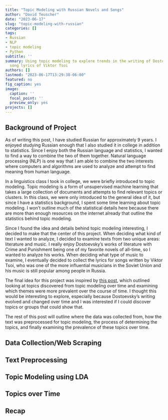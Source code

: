 ```yaml
---
title: "Topic Modeling with Russian Novels and Songs"
author: "David Teuscher"
date: "2023-06-17"
slug: "topic-modeling-with-russian"
categories: []
tags:
- Russian
- NLP
- topic modeling
- Python
subtitle: ''
summary: Using topic modeling to explore trends in the writing of Dostoevsky and the
  song lyrics of Viktor Tsoi
authors: []
lastmod: "2023-06-17T13:29:38-06:00"
featured: no
fig_caption: yes
image:
  caption: ''
  focal_point: ''
  preview_only: yes
projects: []
---
```


## Background of Project

As of writing this post, I have studied Russian for approximately 9 years. I enjoyed studying Russian enough that I also studied it in college in addition to statistics. Since I enjoy both the Russian language and statistics, I wanted to find a way to combine the two of them together. Natural language processing (NLP) is one way that I am able to combine the two interests where computers and algorithms are used to analyze and attempt to find meaning from human language.

In a linguistics class I took in college, we were briefly introduced to topic modeling. Topic modeling is a form of unsupervised machine learning that takes a large collection of documents and attempts to find relevant topics or clusters. In this class, we were only introduced to the general idea of it, but since I have a statistics background, I spent some time learning about topic modeling. I won't outline much of the statistical details here because there are more than enough resources on the internet already that outline the statistics behind topic modeling. 

Since I found the idea and details behind topic modeling interesting, I decided to make that the center of this project. When deciding what kind of text I wanted to analyze, I decided to examine texts from two unique areas: literature and music. I really enjoy Dostoevsky's works of literature with Crime and Punishment being one of my favorite novels of all-time, so I wanted to analyze his works. When deciding what type of music to examine, I eventually decided to collect the lyrics for songs written by Viktor Tsoi, who was one of the more influential musicians in the Soviet Union and his music is still popular among people in Russia. 

The final idea for this project was inspired by [this post](https://medium.com/the-die-is-forecast/topic-modeling-as-osint-exploring-russian-presidential-speech-topics-over-time-ad6018286d37), which outlined looking at topics discovered from topic modeling over time and examining which themes were more prevalent over the course of time. I thought this would be interesting to explore, especially because Dostoevsky's writing evolved and changed over time and I was interested if I could discover topics or groups that could show that. 

The rest of this post will outline where the data was collected from, how the text was preprocessed for topic modeling, the process of determining the topics, and finally examining the prevalence of these topics over time.  

## Data Collection/Web Scraping

## Text Preprocessing

## Topic Modeling using LDA

## Topics over Time

## Recap

